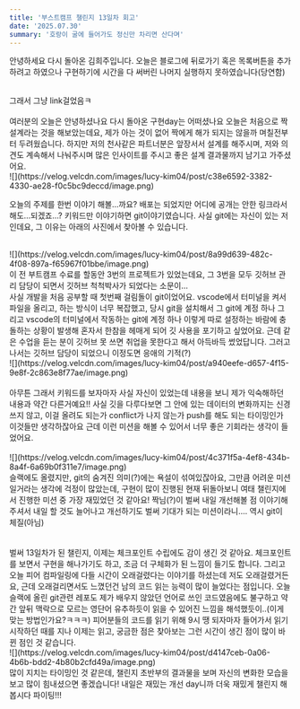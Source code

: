---
title: '부스트캠프 챌린지 13일차 회고'
date: '2025.07.30'
summary: '호랑이 굴에 들어가도 정신만 차리면 산다며'
---

안녕하세요 다시 돌아온 김희주입니다. 오늘은 블로그에 뒤로가기 혹은 목록버튼을 추가하려고 하였으나 구현하기에 시간을 다 써버린 나머지 실행하지 못하였습니다(당연함)

<br />
그래서 그냥 link걸었음ㅋ

<br />
<br />
여러분의 오늘은 안녕하셨나요 다시 돌아온 구현day는 어떠셨나요 오늘은 처음으로 짝
설계라는 것을 해보았는데요, 제가 아는 것이 없어 짝에게 해가 되지는 않을까
며칠전부터 두려웠습니다. 하지만 저의 천사같은 파트너분은 앞장서서 설계를
해주시며, 저와 의견도 계속해서 나눠주시며 많은 인사이트를 주시고 좋은 설계
결과물까지 남기고 가주셨어요.

<br />
![](https://velog.velcdn.com/images/lucy-kim04/post/c38e6592-3382-4330-ae28-f0c5bc9deccd/image.png)
<br />

오늘의 주제를 한번 이야기 해볼...까요? 배포는 되었지만 어디에 공개는 안한 링크라서 해도...되겠죠...? 키워드만 이야기하면 git이야기였습니다. 사실 git에는 자신이 있는 저인데요, 그 이유는 아래의 사진에서 찾아볼 수 있습니다.

<br />
![](https://velog.velcdn.com/images/lucy-kim04/post/8a99d639-482c-4f08-897a-f65967f01bbe/image.png)
<br />
이 전 부트캠프 수료를 할동안 3번의 프로젝트가 있었는데요, 그 3번을 모두 깃허브 관리
담당이 되면서 깃허브 척척박사가 되었다는 소문이...
<br />
사실 개발을 처음 공부할 때 첫번째 걸림돌이 git이었어요. vscode에서 터미널을 켜서
파일을 올리고, 하는 방식이 너무 복잡했고, 당시 git을 설치해서 그 git에 계정 하나
그리고 vscode의 터미널에서 작동하는 git에 계정 하나 이렇게 따로 설정하는 바람에 충돌하는
상황이 발생해 혼자서 한참을 헤매게 되어 깃 사용을 포기하고 싶었어요. 근데 같은 수업을
듣는 분이 깃허브 못 쓰면 취업을 못한다고 해서 아득바득 썼었답니다. 그러고 나서는
깃허브 담당이 되었으니 이정도면 응애의 기적(?)
<br />
![](https://velog.velcdn.com/images/lucy-kim04/post/a940eefe-d657-4f15-9e8f-2c863e8f77ae/image.png)
<br />
<br />
아무튼 그래서 키워드를 보자마자 사실 자신이 있었는데 내용을 보니 제가 익숙해하던
내용과 약간 다른거예요!! 사실 깃을 다루다보면 그 안에 있는 데이터의 변화까지는
신경 쓰지 않고, 이걸 올려도 되는가 conflict가 나지 않는가 push를 해도 되는
타이밍인가 이것들만 생각하잖아요 근데 이런 미션을 해볼 수 있어서 너무 좋은
기회라는 생각이 들었어요.
<br />
<br />
![](https://velog.velcdn.com/images/lucy-kim04/post/4c371f5a-4ef8-434b-8a4f-6a69b0f311e7/image.png)
<br />
슬랙에도 올렸지만, git의 숨겨진 의미(?)에는 욕설이 섞여있잖아요, 그만큼 어려운 미션일거라는
생각에 걱정이 많았는데, 구현이 많이 진행된 현재 뒤돌아보니 여태 챌린지에서 진행한
미션 중 가장 재밌었던 것 같아요! 짝님(?)이 벌써 내일 개선해볼 점 이야기해주셔서 내일
할 것도 늘어나고 개선하기도 벌써 기대가 되는 미션이라니.... 역시 git이 체질(아님)
<br />
<br />
<br />
벌써 13일차가 된 챌린지, 이제는 체크포인트 수립에도 감이 생긴 것 같아요. 체크포인트를
보면서 구현을 해나가기도 하고, 조금 더 구체화가 된 느낌이 들기도 합니다. 그리고 오늘
피어 컴파일링에 다들 시간이 오래걸렸다는 이야기를 하셨는데 저도 오래걸렸거든요, 근데
오래걸리면서도 느꼈던건 남의 코드 읽는 능력이 많이 늘었다는 점입니다. 오늘 슬랙에
올린 git관련 레포도 제가 배우지 않았던 언어로 쓰인 코드였음에도 불구하고 약간 앞뒤
맥락으로 모르는 영단어 유추하듯이 읽을 수 있어진 느낌을 해석했듯이..(이게 맞는 방법인가요?ㅋㅋㅋ)
피어분들의 코드를 읽기 위해 9시 땡 되자마자 들어가서 읽기 시작하던 때를 지나 이제는
읽고, 궁금한 점은 찾아보는 그런 시간이 생긴 점이 많이 바뀐 점인 것 같습니다.
<br />
![](https://velog.velcdn.com/images/lucy-kim04/post/d4147ceb-0a06-4b6b-bdd2-4b80b2cfd49a/image.png)
<br />
많이 지치는 타이밍인 것 같은데, 챌린지 초반부의 결과물을 보며 자신의 변화한 모습을
보고 많이 힘내셨으면 좋겠습니다! 내일은 재밌는 개선 day니까 더욱 재밌게 챌린지 해봅시다
파이팅!!!

<br />
<br />
<br />
<br />
<br />
